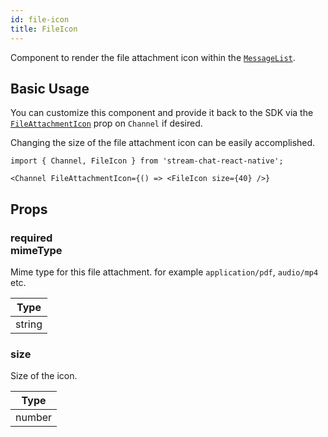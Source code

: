 ```yaml
---
id: file-icon
title: FileIcon
---
```


Component to render the file attachment icon within the [`MessageList`](./message_list.mdx).

## Basic Usage

You can customize this component and provide it back to the SDK via the [`FileAttachmentIcon`](../core-components/channel.mdx#fileattachmenticon) prop on `Channel` if desired.

Changing the size of the file attachment icon can be easily accomplished.

```tsx
import { Channel, FileIcon } from 'stream-chat-react-native';

<Channel FileAttachmentIcon={() => <FileIcon size={40} />}
```

## Props

### <div class="label required">required</div> **mimeType**

Mime type for this file attachment. for example `application/pdf`, `audio/mp4` etc.

| Type   |
| ------ |
| string |

### size

Size of the icon.

| Type   |
| ------ |
| number |
